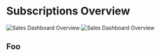 # Subscriptions Overview

![Sales Dashboard Overview](./overview.light.png)
![Sales Dashboard Overview](./overview.dark.png)

## Foo

